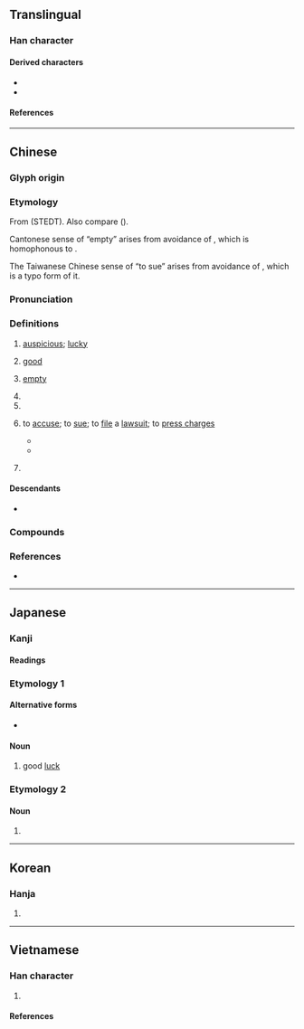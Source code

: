 {{also|𠮷|喆|吿|告|古|舌|舎}}
{{character info}}
==Translingual==
{{stroke order|strokes=6}}

===Han character===
{{Han char|rn=30|rad=口|as=03|sn=6|four=40601|canj=GR|ids=⿱士口}}

====Derived characters====
* {{l|mul|[[佶]], [[咭]], [[𡋥]], [[姞]], [[㣟]], [[恄]], [[拮]], [[洁]], [[狤]], [[桔]], [[㸵]], [[祮]], [[䂒]], [[硈]], [[秸]], [[袺]], [[結]]([[结]]), [[聐]], [[蛣]], [[夡]], [[詰]]([[诘]]), [[銡]]([[𰽲]]), [[鞊]], [[鮚]]([[鲒]]), [[黠]]}}
* {{l|mul|[[㐖]], [[劼]], [[㓤]], [[郆]], [[欯]], [[翓]], [[喆]], [[頡]]([[颉]]), [[鴶]]([[𱉥]]), [[𪜒]], [[迼]], [[趌]], [[䓀]], [[髻]], [[𫜖]], [[㔛]], [[臺]], [[嚞]], [[䦖]], [[𡕍]], [[調]], [[䭇]]}}

====References====
{{Han ref|kx=0175.020|dkj=03289|dj=0389.020|hdz=10576.060|uh=5409}}

----

==Chinese==
{{zh-forms|alt=𠮷}}

===Glyph origin===
{{Han etym}}

===Etymology===
From {{inh|zh|sit-pro|*s-kjit||happy; pleased}} (STEDT). Also compare {{cog|bo|སྐྱིད་པ||to be happy}} ({{zh-ref|Schuessler, 2007}}).

Cantonese sense of “empty” arises from avoidance of {{zh-l|空|hung1}}, which is homophonous to {{zh-l|凶|hung1|inauspicious}}.

The Taiwanese Chinese sense of “to sue” arises from avoidance of {{zh-l|告|gào|to sue}}, which is a typo form of it.

===Pronunciation===
{{zh-pron
|m=jí
|m-s=ji2
|c=gat1
|c-t=git2
|g=jit6
|h=pfs=kit;gd=gid5
|j=jieh4
|mb=gĭ
|md=gék
|mn=xm,qz,jj,tw:kiat/xm,zz:kit
|mn_note=Xiamen: kiat - vernacular; kit - literary
|mn-t=gig4
|w=4jiq
|x=ji6
|mc=y
|oc=y
|cat=a,pn
}}

===Definitions===
{{zh-hanzi}}

# [[auspicious]]; [[lucky]]
#: {{zh-ant|凶}}
#: {{zh-x|吉利|auspicious; lucky}}
# [[good]]
# {{lb|zh|Cantonese|euphemistic}} [[empty]]
#: {{zh-syn|空}}
#: {{zh-x|橫掂 有 間 房{fong4-2} 吉 咗 喺度，不如 租 畀 人 住 啊。|Since there's an '''empty''' room, why don't we rent it out?|C}}
#: {{zh-x|交 吉 卷|Hand out an ''unanswered'' exam paper}}
#: {{zh-x|勞碌 一生 得 個 吉|A lifetime of laborious hardworking amounts to '''nothing'''}}
# {{zh-short|吉林|[[Jilin]] Province}}
# {{surname|zh}}
# {{lb|zh|Taiwan|internet slang}} to [[accuse]]; to [[sue]]; to [[file]] a [[lawsuit]]; to [[press charges]]
#: {{zh-x|這 我 一定 吉|I will definitely sue for this}}
#* {{zh-x|再說 認證 是 假 的 就 吉 你|I will '''sue''' you if you said the certification is fake again.|ref=臺灣臺北地方法院 108 年訴字第 5610 號民事判決}}
#* {{zh-x|昨天 造謠 @^吳宗憲 是 @^陳菊 人馬 的 要 被 吉 了|The one who rumoured that [[wikipedia:Jacky Wu|Jacky Wu]] is [[wikipedia:Chen Chu|Chen Chu]]'s staff is now '''sued'''.|ref=臺灣花蓮地方法院 108 年花秩字第 29 號刑事裁定}}
# {{zh-div|縣}} {{place|zh|t=[[Ji]] County|county|prefecture-level city/Linfen|province/Shanxi|c/China}}

====Descendants====
* {{desc|bor=1|en|Ji}}

===Compounds===
{{zh-der|吉他|吉兆|吉日|不吉|丙吉問牛|乞拉朋吉|凶多吉少|初吉|卜吉|即吉|吉丁|吉水|混吉|吉丁當|吉丁疙疸|吉丟古堆|吉人|吉人天相|吉備真備|吉光片羽|吉凶|吉凶悔吝|吉凶慶弔|吉凶未卜|吉利|吉利話|吉劇|吉卜賽人|吉卜齡|吉占|吉吉枓枓|吉問|吉器|吉地|吉士|吉夕|吉娃娃|吉安|交吉|吉包|吉屋|得個吉|吉川英治|吉州窯|吉布地|吉帖|吉席|吉慶|吉慶無虞|吉日良辰|吉旦|吉星文|吉星高照|吉時|吉普女郎|吉普賽|吉普車|吉月|吉朋|吉服|吉期|吉林|吉爾庫克|吉特巴|吉玎玎|吉田松陰|吉田茂|吉祥|吉祥如意|吉祥止止|吉祥物|吉禮|吉羊|吉蔑|吉藏|吉言|吉貝|吉賽爾|吉辛|吉達|吉里巴斯|吉金|吉金文|吉隆坡|吉魯巴|吉鹽|喜鵲叫吉|喬吉|塔吉克族|多凶少吉|夢蘭叶吉|大吉|天相吉人|巴什吉爾|帕息吉|延吉縣|從吉|成吉思汗|擇吉|易元吉|春風藹吉|月吉|柏吉烏斯|歐吉桑|涓吉|潭祉叶吉|王吉|福吉|秦吉了|納吉|羅鉗吉網|良辰吉日|襲吉|諏吉|豐臣秀吉|趨吉避凶|逢凶化吉|避凶就吉|避凶趨吉|邱吉爾|鄭吉|電吉他|黃道吉日|吉呷|尹吉甫|吉仁|永吉|班迭棉吉|東吉|吉亞|薩利吉勒干南庫勒|木吉|塔吉克|吉爾吉斯|維吉尼亞|英吉沙|吉格代加依}}

===References===
* {{R:yue:Hanzi}}

----

==Japanese==

===Kanji===
{{ja-kanji|grade=c|rs=口03}}

====Readings====
{{ja-readings
|goon=きち
|kanon=きつ
|kun=よ-い, よ-し
}}

===Etymology 1===
{{ja-kanjitab|きち|yomi=o}}

====Alternative forms====
* {{ja-r|吉|きつ}}

====Noun====
{{ja-noun|きち}}

# good [[luck]]

===Etymology 2===
{{ja-kanjitab|きつ|yomi=o}}

====Noun====
{{ja-noun|きつ}}

# {{alt form|ja|吉|tr=kichi|t=good [[luck]]}}

----

==Korean==

===Hanja===
{{ko-hanja|길하다|길할|길}}

# {{hanja form of|길|[[luck]]}}

----

==Vietnamese==

===Han character===
{{vi-readings|rs=口03
|hanviet=cát-genibrel; bonet; Thiều Chửu (1942); Nguyễn (1974); Trần (1999); tdcntd
|nom=kiết-genibrel; bonet
}}

# {{chu han form of|cát| [[auspicious]], [[lucky]]}}

====References====
<references/>